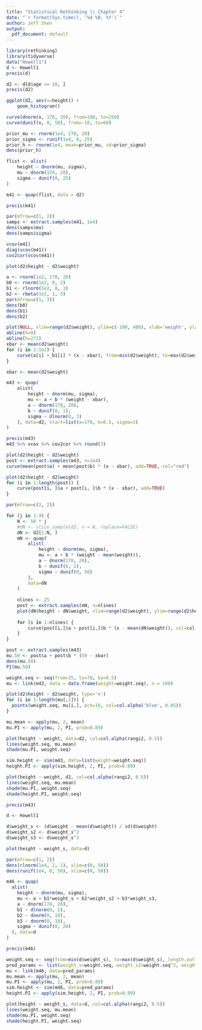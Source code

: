 ```yaml
---
title: "Statistical Rethinking \\ Chapter 4"
date: "`r format(Sys.time(), '%d %B, %Y')`"
author: Jeff Shen
output:
  pdf_document: default
---
```


```r
library(rethinking)
library(tidyverse)
data("Howell1")
d <- Howell1
precis(d)
```

```r
d2 <- d[d$age >= 18, ]
precis(d2)
```

```r
ggplot(d2, aes(x=height)) +
    geom_histogram()
```

```r
curve(dnorm(x, 178, 20), from=100, to=250)
curve(dunif(x, 0, 50), from=-10, to=60)
```

```r
prior_mu <- rnorm(1e4, 178, 20)
prior_sigma <- runif(1e4, 0, 25)
prior_h <- rnorm(1e4, mean=prior_mu, sd=prior_sigma)
dens(prior_h)
```

```r
flist <- alist(
    height ~ dnorm(mu, sigma),
    mu ~ dnorm(178, 20),
    sigma ~ dunif(0, 25)
)

m41 <- quap(flist, data = d2)

precis(m41)
```

```r
par(mfrow=c(1, 2))
samps <- extract.samples(m41, 1e4)
dens(samps$mu)
dens(samps$sigma)
```
```r
vcov(m41)
diag(vcov(m41))
cov2cor(vcov(m41))
```

```r
plot(d2$height ~ d2$weight)
```

```r
a <- rnorm(1e2, 178, 20)
b0 <- rnorm(1e2, 0, 2)
b1 <- rlnorm(1e2, 0, 1)
b2 <- rbeta(1e2, 1, 5)
par(mfrow=c(1, 3))
dens(b0)
dens(b1)
dens(b2)
```

```r
plot(NULL, xlim=range(d2$weight), ylim=c(-100, 400), xlab='weight', ylab='height')
abline(h=0)
abline(h=272)
xbar <- mean(d2$weight)
for (i in 1:1e2) {
    curve(a[i] + b1[i] * (x - xbar), from=min(d2$weight), to=max(d2$weight), add = TRUE, col=col.alpha("black", 0.2))
}
```

```r
xbar <- mean(d2$weight)

m43 <- quap(
    alist(
        height ~ dnorm(mu, sigma), 
        mu <- a + b * (weight - xbar),
        a ~ dnorm(178, 20),
        b ~ dunif(0, 1),
        sigma ~ dlnorm(0, 3)
    ), data=d2, start=list(a=178, b=0.5, sigma=3)
)

precis(m43)
m43 %>% vcov %>% cov2cor %>% round(3)
```

```r
plot(d2$height ~ d2$weight)
post <- extract.samples(m43, n=1e4)
curve(mean(post$a) + mean(post$b) * (x - xbar), add=TRUE, col="red")
```

```r
plot(d2$height ~ d2$weight)
for (i in 1:length(post)) {
    curve(post[i, ]$a + post[i, ]$b * (x - xbar), add=TRUE)
}
```

```r

par(mfrow=c(2, 2))

for (j in 1:4) {
    N <- 50 * j
    #dN <- slice_sample(d2, n = N, replace=FALSE)
    dN <- d2[1:N, ]
    mN <- quap(
        alist(
            height ~ dnorm(mu, sigma), 
            mu <- a + b * (weight - mean(weight)),
            a ~ dnorm(178, 20),
            b ~ dunif(0, 1),
            sigma ~ dunif(0, 50)
        ), 
        data=dN
    )
    
    nlines <- 25
    post <- extract.samples(mN, n=nlines)
    plot(dN$height ~ dN$weight, xlim=range(d2$weight), ylim=range(d2$height), xlab="weight", ylab="height")
    
    for (i in 1:nlines) {
        curve(post[i,]$a + post[i,]$b * (x - mean(dN$weight)), col=col.alpha('black', 0.2), add = TRUE)
    }
}

```

```r
post <- extract.samples(m43)
mu.50 <- post$a + post$b * (50 - xbar)
dens(mu.50)
PI(mu.50)
```

```r
weight.seq <- seq(from=25, to=70, by=0.5)
mu <- link(m43, data = data.frame(weight=weight.seq), n = 100)
```

```r
plot(d2$height ~ d2$weight, type='n')
for (i in 1:length(mu[,1])) {
  points(weight.seq, mu[i,], pch=16, col=col.alpha('blue', 0.05))
}
```

```r
mu.mean <- apply(mu, 2, mean)
mu.PI <- apply(mu, 2, PI, prob=0.89)

plot(height ~ weight, data=d2, col=col.alpha(rangi2, 0.5))
lines(weight.seq, mu.mean)
shade(mu.PI, weight.seq)
```

```r
sim.height <- sim(m43, data=list(weight=weight.seq))
height.PI <- apply(sim.height, 2, PI, prob=0.89)

plot(height ~ weight, d2, col=col.alpha(rangi2, 0.5))
lines(weight.seq, mu.mean)
shade(mu.PI, weight.seq)
shade(height.PI, weight.seq)
```

```r
precis(m43)
```

```r
d <- Howell1

d$weight_s <- (d$weight - mean(d$weight)) / sd(d$weight)
d$weight_s2 <- d$weight_s^2
d$weight_s3 <- d$weight_s^3

plot(height ~ weight_s, data=d)
```

```r
par(mfrow=c(1, 2))
dens(rlnorm(1e4, 2, 1), xlim=c(0, 50))
dens(runif(1e4, 0, 50), xlim=c(0, 50))
```

```r
m46 <- quap(
  alist(
    height ~ dnorm(mu, sigma),
    mu <- a + b1*weight_s + b2*weight_s2 + b3*weight_s3,
    a ~ dnorm(178, 20),
    b1 ~ dlnorm(0, 1),
    b2 ~ dnorm(0, 10),
    b3 ~ dnorm(0, 10),
    sigma ~ dunif(0, 20)
  ), data=d
)

precis(m46)
```


```r
weight.seq <- seq(from=min(d$weight_s), to=max(d$weight_s), length.out = 50)
pred_params <- list(weight_s=weight.seq, weight_s2=weight.seq^2, weight_s3=weight.seq^3)
mu <- link(m46, data=pred_params)
mu.mean <- apply(mu, 2, mean)
mu.PI <- apply(mu, 2, PI, prob=0.89)
sim.height <- sim(m46, data=pred_params)
height.PI <- apply(sim.height, 2, PI, prob=0.89)
```

```r
plot(height ~ weight_s, data=d, col=col.alpha(rangi2, 0.5))
lines(weight.seq, mu.mean)
shade(mu.PI, weight.seq)
shade(height.PI, weight.seq)
```

